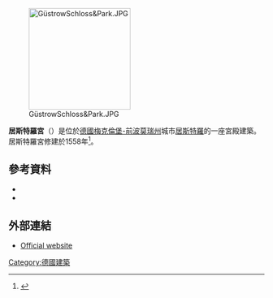 [[File:GüstrowSchloss&Park.JPG|200px]]

'''居斯特羅宮'''（'''{{lang-de|Schloss Güstrow}}'''）是位於[[德國|德國]][[梅克倫堡-前波莫瑞州|梅克倫堡-前波莫瑞州]]城市[[居斯特羅|居斯特羅]]的一座宮殿建築。居斯特羅宮修建於1558年<ref name=mecklenburg-radweg.de>{{cite web|title=Güstrow Castle|url=http://www.mecklenburg-radweg.de/en/guestrow-castle|publisher=Mecklenburg-Radweg|accessdate=5 October 2013|deadurl=yes|archiveurl=https://web.archive.org/web/20131012031524/http://www.mecklenburg-radweg.de/en/guestrow-castle|archivedate=2013年10月12日}}</ref>。
==參考資料==
{{reflist}}
*{{cite book|last=Gray|first=Jeremy|title=Germany|url=http://books.google.com/books?id=8pOkQtBKiacC&pg=PA708|year=2007|publisher=Lonely Planet|isbn=978-1-74059-988-7|ref=harv|access-date=2015-10-11|archive-date=2013-12-29|archive-url=https://web.archive.org/web/20131229052237/http://books.google.com/books?id=8pOkQtBKiacC&pg=PA708|dead-url=no}}
*{{cite book|last=Porter|first=Cecelia Hopkins|title=Five Lives in Music: Women Performers, Composers, and Impresarios from the Baroque to the Present|url=http://books.google.com/books?id=2Dc-8Z8-zLQC&pg=PA12|year=2012|publisher=University of Illinois Press|isbn=978-0-252-03701-6|ref=harv|access-date=2015-12-30|archive-date=2013-12-28|archive-url=https://web.archive.org/web/20131228145405/http://books.google.com/books?id=2Dc-8Z8-zLQC&pg=PA12|dead-url=no}}

==外部連結==
{{commonscat-inline|Schloss Güstrow}}
* [http://www.museum-schwerin.de/orte/schloss-gustrow/ Official website] {{Wayback|url=http://www.museum-schwerin.de/orte/schloss-gustrow/ |date=20150909223106 }} {{de icon|lang}}
[[Category:德國建築|Category:德國建築]]